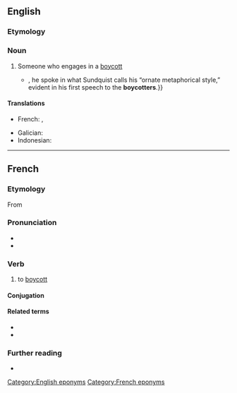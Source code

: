 ==English==

===Etymology===
{{suffix|en|boycott|er|id2=agent noun}}

===Noun===
{{en-noun}}

# Someone who engages in a [[boycott]]
#* {{quote-journal|en|2009|January 18|Anthony Lewis|A New National Scripture|New York Times|url=http://www.nytimes.com/2009/01/18/books/review/Lewis-t.html
|passage=As early as 1955{{...|, when he was chosen at the age of 26 to lead the boycott of the segregated buses in Montgomery, Ala.}}, he spoke in what Sundquist calls his “ornate metaphorical style,” evident in his first speech to the '''boycotters'''.}}

====Translations====
{{trans-top|someone who engages in a boycott}}
* French: {{t+|fr|boycotteur|m}}, {{t+|fr|boycotteuse|f}}
{{trans-mid}}
* Galician: {{t+|gl|boicoteador}}
* Indonesian: {{t+|id|pemboikot}}
{{trans-bottom}}

----

==French==

===Etymology===
From {{etyl|en|fr}} {{m|en|boycott}}

===Pronunciation===
* {{fr-IPA|boillcotter}}
* {{audio|fr|LL-Q150 (fra)-Lyokoï-boycotter.wav|Audio}}

===Verb===
{{fr-verb}}

# to [[boycott]]

====Conjugation====
{{fr-conj-auto|pron=boillcotter}}

====Related terms====
* {{l|fr|boycott}}
* {{l|fr|boycotteur}}

===Further reading===
* {{R:TLFi}}

[[Category:English eponyms]]
[[Category:French eponyms]]